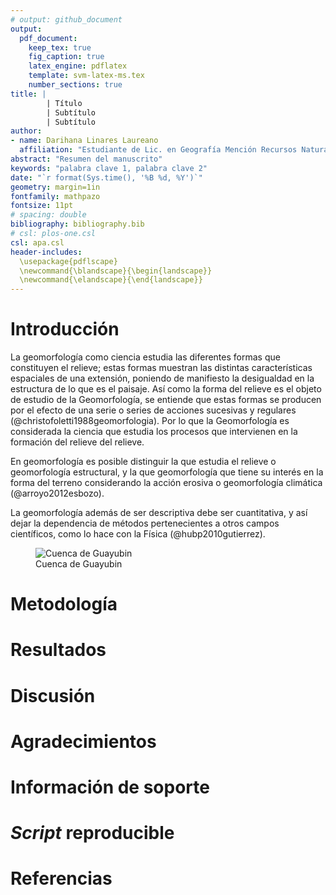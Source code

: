 ```yaml
---
# output: github_document
output: 
  pdf_document:
    keep_tex: true
    fig_caption: true
    latex_engine: pdflatex
    template: svm-latex-ms.tex
    number_sections: true
title: | 
        | Título
        | Subtítulo
        | Subtítulo
author:
- name: Darihana Linares Laureano
  affiliation: "Estudiante de Lic. en Geografía Mención Recursos Naturales y Ecoturismo, Universidad Autónoma de Santo Domingo (UASD)"
abstract: "Resumen del manuscrito"
keywords: "palabra clave 1, palabra clave 2"
date: "`r format(Sys.time(), '%B %d, %Y')`"
geometry: margin=1in
fontfamily: mathpazo
fontsize: 11pt
# spacing: double
bibliography: bibliography.bib
# csl: plos-one.csl
csl: apa.csl
header-includes:
  \usepackage{pdflscape}
  \newcommand{\blandscape}{\begin{landscape}}
  \newcommand{\elandscape}{\end{landscape}}
---
```


# Introducción

La geomorfología como ciencia estudia las diferentes formas que constituyen el relieve; estas formas muestran las distintas características espaciales de una extensión, poniendo de manifiesto la desigualdad en la estructura de lo que es el paisaje.
Así como la forma del relieve es el objeto de estudio de la Geomorfología, se entiende que estas formas se producen por el efecto de una serie o series de acciones sucesivas y regulares (@christofoletti1988geomorfologia). 
Por lo que la Geomorfología es considerada la ciencia que estudia los procesos que intervienen en la formación del relieve del relieve.

En geomorfología es posible distinguir la que estudia el relieve o geomorfología estructural, y la que geomorfología que tiene su interés en la forma del terreno considerando la acción erosiva o geomorfología climática (@arroyo2012esbozo). 

La geomorfología además de ser descriptiva debe ser cuantitativa, y así dejar la dependencia de métodos pertenecientes a otros campos científicos, como lo hace con la Física (@hubp2010gutierrez).




![Cuenca de Guayubin](cuenca_de_Guayubin_1sFig.png)





# Metodología

\ldots

# Resultados

\ldots

# Discusión

# Agradecimientos

# Información de soporte

\ldots

# *Script* reproducible

\ldots

# Referencias
